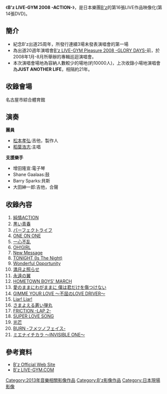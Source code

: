 {{Infobox Album
| Name           = B'z LIVE-GYM 2008 -ACTION-
| Type           = 音樂錄像
| Artist         = [[B'z|B'z]]
| Cover          = 
| Released       = 2013年1月30日
| Recorded       = 
| Genre          = [[搖滾|搖滾]]
| Length         = 
| Label          = [[B-VISION|B-VISION]]
| Producer       = [[松本孝弘|松本孝弘]]
| Reviews        = 
| Chart position = *最高順位1位（[[Oricon|Oricon]]）
| Certification  = 
| Last album     = [[B'z_LIVE-GYM_2011_-C'mon-|B'z LIVE-GYM 2011 -C'mon-]]<br/>（2012年）
| This album     = '''B'z LIVE-GYM 2008 -ACTION-'''<br/>（2013年）
| Next album     = [[B'z_LIVE-GYM_2005_-CIRCLE_OF_ROCK-|B'z LIVE-GYM 2005 -CIRCLE OF ROCK-]]<br/>（2013年）
| Misc           = 
}}
《'''B'z LIVE-GYM 2008 -ACTION-'''》，是日本樂團[[B'z|B'z]]的第16張LIVE作品映像化(第14張DVD)。

==簡介==
*紀念B'z出道25周年，所發行連續3場未發表演唱會的第一場
*為出道20週年演唱會[[B'z_LIVE-GYM_Pleasure_2008_-GLORY_DAYS-|B'z LIVE-GYM Pleasure 2008 -GLORY DAYS-]]前，於2008年1月-8月所舉辦的專輯巡迴演唱會。
*本次演唱會場地為容納人數較少的場地(約10000人)，上次收錄小場地演唱會為'''JUST ANOTHER LIFE'''，相隔約21年。

==收錄會場==
名古屋市綜合體育館

==演奏==
'''團員'''
*[[松本孝弘|松本孝弘]]:吉他，製作人
*[[稻葉浩志|稻葉浩志]]:主唱
'''支援樂手'''
*增田隆宣:電子琴
*Shane Gaalaas:鼓
*Barry Sparks:貝斯
*大田紳一郎:吉他，合聲

==收錄內容==
#[[ACTION|純情ACTION]]
#[[ACTION|黒い青春]]
#[[ACTION|パーフェクトライフ]]
#[[ACTION|ONE ON ONE]]
#[[ACTION|一心不乱]]
#[[OFF_THE_LOCK|OH!GIRL]]
#[[IT'S_SHOWTIME!!|New Message]]
#[[IN_THE_LIFE|TONIGHT (Is The Night)]]
#[[IN_THE_LIFE|Wonderful Opportunity]]
#[[ACTION|満月よ照らせ]]
#[[永遠の翼|永遠の翼]]
#[[ACTION|HOMETOWN BOYS' MARCH]]
#[[愛のままにわがままに_僕は君だけを傷つけない|愛のままにわがままに 僕は君だけを傷つけない]]
#[[RISKY|GIMME YOUR LOVE 〜不屈のLOVE DRIVER〜]]
#[[Liar!_Liar!|Liar! Liar!]]
#[[さまよえる蒼い弾丸|さまよえる蒼い弾丸]]
#[[ACTION|FRICTION -LAP 2-]]
#[[SUPER_LOVE_SONG|SUPER LOVE SONG]]
#[[ACTION|光芒]]
#[[BURN_-フメツノフェイス-|BURN -フメツノフェイス-]]
#[[ミエナイチカラ_~INVISIBLE_ONE~_/_MOVE|ミエナイチカラ 〜INVISIBLE ONE〜]]

==參考資料==
*[http://bz-vermillion.com/     B'z Official Web Site]{{Wayback|url=http://bz-vermillion.com/ |date=20110223041043 }}
*[http://www.bz-livegym.com/     B'z LIVE-GYM.COM]{{Wayback|url=http://www.bz-livegym.com/ |date=20130517101924 }}

[[Category:2013年音樂相關影像作品|Category:2013年音樂相關影像作品]]
[[Category:B'z影像作品|Category:B'z影像作品]]
[[Category:日本現場影像|Category:日本現場影像]]